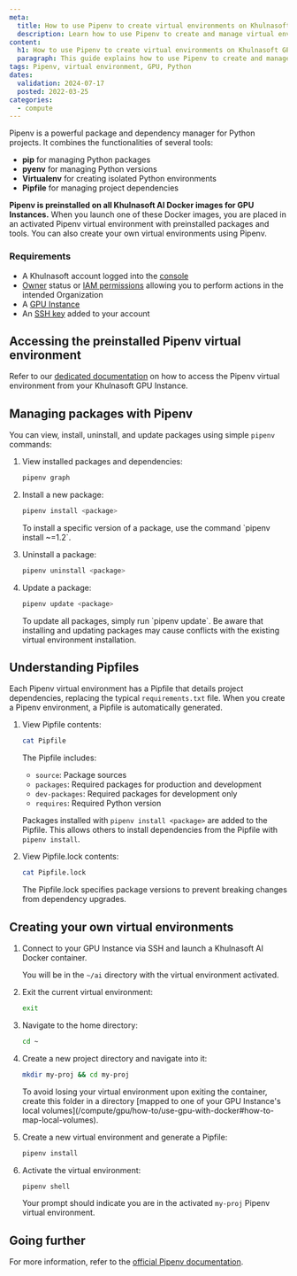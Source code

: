 ```yaml
---
meta:
  title: How to use Pipenv to create virtual environments on Khulnasoft GPU Instances
  description: Learn how to use Pipenv to create and manage virtual environments for your Python projects on Khulnasoft GPU Instances.
content:
  h1: How to use Pipenv to create virtual environments on Khulnasoft GPU Instances
  paragraph: This guide explains how to use Pipenv to create and manage virtual environments for Python projects on Khulnasoft GPU Instances.
tags: Pipenv, virtual environment, GPU, Python
dates:
  validation: 2024-07-17
  posted: 2022-03-25
categories:
  - compute
---
```


Pipenv is a powerful package and dependency manager for Python projects. It combines the functionalities of several tools:

- **pip** for managing Python packages
- **pyenv** for managing Python versions
- **Virtualenv** for creating isolated Python environments
- **Pipfile** for managing project dependencies

**Pipenv is preinstalled on all Khulnasoft AI Docker images for GPU Instances.** When you launch one of these Docker images, you are placed in an activated Pipenv virtual environment with preinstalled packages and tools. You can also create your own virtual environments using Pipenv.

<Macro id="requirements" />

### Requirements

- A Khulnasoft account logged into the [console](https://console.khulnasoft.com)
- [Owner](/identity-and-access-management/iam/concepts/#owner) status or [IAM permissions](/identity-and-access-management/iam/concepts/#permission) allowing you to perform actions in the intended Organization
- A [GPU Instance](/compute/gpu/how-to/create-manage-gpu-instance/)
- An [SSH key](/identity-and-access-management/organizations-and-projects/how-to/create-ssh-key/) added to your account

## Accessing the preinstalled Pipenv virtual environment

Refer to our [dedicated documentation](/compute/gpu/how-to/use-preinstalled-env/#working-with-the-pre-installed-environment-on-ubuntu-focal-gpu-os11) on how to access the Pipenv virtual environment from your Khulnasoft GPU Instance.

## Managing packages with Pipenv

You can view, install, uninstall, and update packages using simple `pipenv` commands:

1. View installed packages and dependencies:

    ```sh
    pipenv graph
    ```

2. Install a new package:

    ```sh
    pipenv install <package>
    ```

    <Message type="tip">
      To install a specific version of a package, use the command `pipenv install <package>~=1.2`.
    </Message>

3. Uninstall a package:

    ```sh
    pipenv uninstall <package>
    ```

4. Update a package:

    ```sh
    pipenv update <package>
    ```

    <Message type="tip">
      To update all packages, simply run `pipenv update`.
    </Message>

    <Message type="important">
      Be aware that installing and updating packages may cause conflicts with the existing virtual environment installation.
    </Message>

## Understanding Pipfiles

Each Pipenv virtual environment has a Pipfile that details project dependencies, replacing the typical `requirements.txt` file. When you create a Pipenv environment, a Pipfile is automatically generated.

1. View Pipfile contents:

    ```sh
    cat Pipfile
    ```

    The Pipfile includes:
    - `source`: Package sources
    - `packages`: Required packages for production and development
    - `dev-packages`: Required packages for development only
    - `requires`: Required Python version

    Packages installed with `pipenv install <package>` are added to the Pipfile. This allows others to install dependencies from the Pipfile with `pipenv install`.

2. View Pipfile.lock contents:

    ```sh
    cat Pipfile.lock
    ```

    The Pipfile.lock specifies package versions to prevent breaking changes from dependency upgrades.

## Creating your own virtual environments

1. Connect to your GPU Instance via SSH and launch a Khulnasoft AI Docker container.

    You will be in the `~/ai` directory with the virtual environment activated.

2. Exit the current virtual environment:

    ```sh
    exit
    ```

3. Navigate to the home directory:

    ```sh
    cd ~
    ```

4. Create a new project directory and navigate into it:

    ```sh
    mkdir my-proj && cd my-proj
    ```

    <Message type="tip">
      To avoid losing your virtual environment upon exiting the container, create this folder in a directory [mapped to one of your GPU Instance's local volumes](/compute/gpu/how-to/use-gpu-with-docker#how-to-map-local-volumes).
    </Message>

5. Create a new virtual environment and generate a Pipfile:

    ```sh
    pipenv install
    ```

6. Activate the virtual environment:

    ```sh
    pipenv shell
    ```

    Your prompt should indicate you are in the activated `my-proj` Pipenv virtual environment.

## Going further

For more information, refer to the [official Pipenv documentation](https://docs.pipenv.org/).